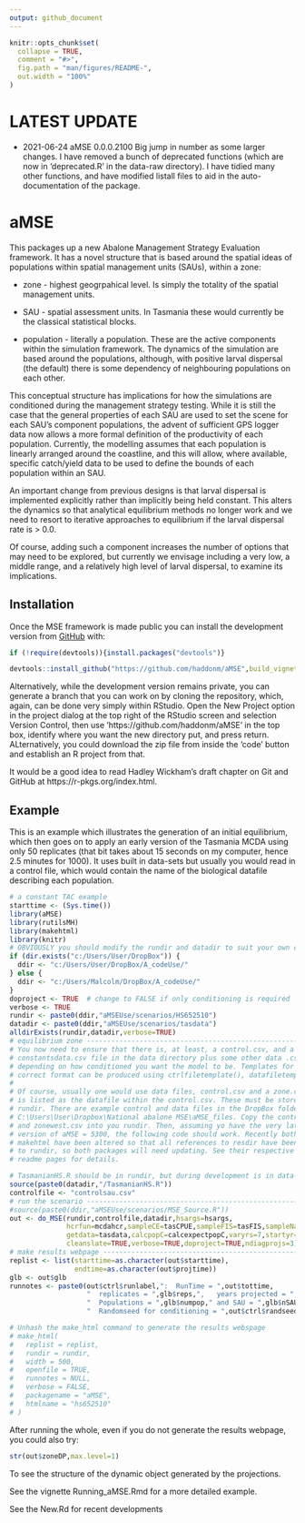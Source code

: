 ---
output: github_document
---

<!-- README.md is generated from README.Rmd. Please edit that file -->

```{r, include = FALSE}
knitr::opts_chunk$set(
  collapse = TRUE,
  comment = "#>",
  fig.path = "man/figures/README-",
  out.width = "100%"
)
```

# LATEST UPDATE

* 2021-06-24 aMSE 0.0.0.2100 Big jump in number as some larger changes. I have removed a bunch of deprecated functions (which are now in 'deprecated.R' in the data-raw directory). I have tidied many other functions, and have modified listall files to aid in the auto-documentation of the package. 


# aMSE

<!-- badges: start -->
<!-- badges: end -->

This packages up a new Abalone Management Strategy Evaluation framework. It has a novel structure that is based around the spatial ideas of populations within spatial management units (SAUs), within a zone:

* zone - highest geogrpahical level. Is simply the totality of the spatial management units.

* SAU - spatial assessment units. In Tasmania these would currently be the classical statistical blocks.

* population - literally a population. These are the active components within the simulation framework. The dynamics of the simulation are based around the populations, although, with positive larval dispersal (the default) there is some dependency of neighbouring populations on each other.


This conceptual structure has implications for how the simulations are conditioned during the management strategy testing. While it is still the case that the general properties of each SAU are used to set the scene for each SAU's component populations, the advent of sufficient GPS logger data now allows a more formal definition of the productivity of each population. Currently, the modelling assumes that each population is linearly arranged around the coastline, and this will allow, where available, specific catch/yield data to be used to define the bounds of each population within an SAU. 

An important change from previous designs is that larval dispersal is implemented explicitly rather than implicitly being held constant. This alters the dynamics so that analytical equilibrium methods no longer work and we need to resort to iterative approaches to equilibrium if the larval dispersal rate is > 0.0.

Of course, adding such a component increases the number of options that may need to be explored, but currently we envisage including a very low, a middle range, and a relatively high level of larval dispersal, to examine its implications.

## Installation

Once the MSE framework is made public you can install the development version from [GitHub](https://github.com/haddonm/aMSE) with:

```{r echo=TRUE, eval=FALSE}
if (!require(devtools)){install.packages("devtools")} 

devtools::install_github("https://github.com/haddonm/aMSE",build_vignettes = TRUE)
```

Alternatively, while the development version remains private, you can generate a branch that you can work on by cloning the repository, which, again, can be done very simply within RStudio. Open the New Project option in the project dialog at the top right of the RStudio screen and selection Version Control, then use 'https://github.com/haddonm/aMSE' in the top box, identify where you want the new directory put, and press return. ALternatively, you could download the zip file from inside the 'code' button and establish an R project from that.

It would be a good idea to read Hadley Wickham's draft chapter on Git and GitHub at https://r-pkgs.org/index.html.


## Example

This is an example which illustrates the generation of an initial equilibrium, which then goes on to apply an early version of the Tasmania MCDA using only 50 replicates (that bit takes about 15 seconds on my computer, hence 2.5 minutes for 1000). It uses built in data-sets but usually you would read in a control file, which would contain the name of the biological datafile describing each population.

```{r example, echo=TRUE}
# a constant TAC example
starttime <- (Sys.time())
library(aMSE)
library(rutilsMH)
library(makehtml)
library(knitr)
# OBVIOUSLY you should modify the rundir and datadir to suit your own computer
if (dir.exists("c:/Users/User/DropBox")) {
  ddir <- "c:/Users/User/DropBox/A_codeUse/"
} else {
  ddir <- "c:/Users/Malcolm/DropBox/A_codeUse/"
}
doproject <- TRUE  # change to FALSE if only conditioning is required
verbose <- TRUE
rundir <- paste0(ddir,"aMSEUse/scenarios/HS652510")
datadir <- paste0(ddir,"aMSEUse/scenarios/tasdata")
alldirExists(rundir,datadir,verbose=TRUE)
# equilibrium zone -------------------------------------------------------------
# You now need to ensure that there is, at least, a control.csv, and a 
# constantsdata.csv file in the data directory plus some other data .csv files
# depending on how conditioned you want the model to be. Templates for the
# correct format can be produced using ctrlfiletemplate(), datafiletemplate().
# 
# Of course, usually one would use data files, control.csv and a zone.csv, which
# is listed as the datafile within the control.csv. These must be stored in 
# rundir. There are example control and data files in the DropBox folder:
# C:\Users\User\Dropbox\National abalone MSE\aMSE_files. Copy the control2.csv
# and zonewest.csv into you rundir. Then, assuming yo have the very latest
# version of aMSE = 5300, the following code should work. Recently both aMSE and
# makehtml have been altered so that all references to resdir have been changed
# to rundir, so both packages will need updating. See their respective GitHub
# readme pages for details.

# TasmanianHS.R should be in rundir, but during development is in data-raw
source(paste0(datadir,"/TasmanianHS.R"))
controlfile <- "controlsau.csv"
# run the scenario ----------------------------------------------------
#source(paste0(ddir,"aMSEUse/scenarios/MSE_Source.R"))
out <- do_MSE(rundir,controlfile,datadir,hsargs=hsargs,
              hcrfun=mcdahcr,sampleCE=tasCPUE,sampleFIS=tasFIS,sampleNaS=tasNaS,
              getdata=tasdata,calcpopC=calcexpectpopC,varyrs=7,startyr=32,
              cleanslate=TRUE,verbose=TRUE,doproject=TRUE,ndiagprojs=3)
# make results webpage ---------------------------------------------------------
replist <- list(starttime=as.character(out$starttime),
                endtime=as.character(out$projtime))
glb <- out$glb
runnotes <- paste0(out$ctrl$runlabel,":  RunTime = ",out$tottime,
                   "  replicates = ",glb$reps,",   years projected = ",glb$pyrs,
                   "  Populations = ",glb$numpop," and SAU = ",glb$nSAU,
                   "  Randomseed for conditioning = ",out$ctrl$randseed)

# Unhash the make_html command to generate the results webspage
# make_html(
#   replist = replist,
#   rundir = rundir,
#   width = 500,
#   openfile = TRUE,
#   runnotes = NULL,
#   verbose = FALSE,
#   packagename = "aMSE",
#   htmlname = "hs652510"
# )


```

After running the whole, even if you do not generate the results webpage, you could also try:

```{r }
str(out$zoneDP,max.level=1)

```

To see the structure of the dynamic object generated by the projections.

See the vignette Running_aMSE.Rmd for a more detailed example.

See the New.Rd for recent developments
